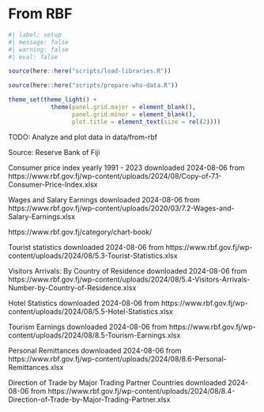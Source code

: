 # From RBF

```r
#| label: setup
#| message: false
#| warning: false
#| eval: false

source(here::here("scripts/load-libraries.R"))

source(here::here("scripts/prepare-who-data.R"))

theme_set(theme_light() +
            theme(panel.grid.major = element_blank(),
                  panel.grid.minor = element_blank(),
                  plot.title = element_text(size = rel(2))))

```

TODO: Analyze and plot data in data/from-rbf

Source: Reserve Bank of Fiji

Consumer price index yearly 1991 - 2023 downloaded 2024-08-06 from 
https://www.rbf.gov.fj/wp-content/uploads/2024/08/Copy-of-7.1-Consumer-Price-Index.xlsx

Wages and Salary Earnings downloaded 2024-08-06 from https://www.rbf.gov.fj/wp-content/uploads/2020/03/7.2-Wages-and-Salary-Earnings.xlsx

https://www.rbf.gov.fj/category/chart-book/

Tourist statistics downloaded 2024-08-06 from
https://www.rbf.gov.fj/wp-content/uploads/2024/08/5.3-Tourist-Statistics.xlsx

Visitors Arrivals: By Country of Residence downloaded 2024-08-06 from
https://www.rbf.gov.fj/wp-content/uploads/2024/08/5.4-Visitors-Arrivals-Number-by-Country-of-Residence.xlsx

Hotel Statistics downloaded 2024-08-06 from
https://www.rbf.gov.fj/wp-content/uploads/2024/08/5.5-Hotel-Statistics.xlsx

Tourism Earnings downloaded 2024-08-06 from
https://www.rbf.gov.fj/wp-content/uploads/2024/08/8.5-Tourism-Earnings.xlsx

Personal Remittances downloaded 2024-08-06 from
https://www.rbf.gov.fj/wp-content/uploads/2024/08/8.6-Personal-Remittances.xlsx

Direction of Trade by Major Trading Partner Countries downloaded 2024-08-06 from
https://www.rbf.gov.fj/wp-content/uploads/2024/08/8.4-Direction-of-Trade-by-Major-Trading-Partner.xlsx
